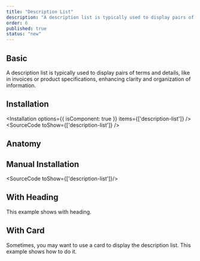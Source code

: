 ```yaml
---
title: "Description List"
description: "A description list is typically used to display pairs of terms and details, like in invoices or product specifications, enhancing clarity and organization of information."
order: 6
published: true
status: "new"
---
```


## Basic
A description list is typically used to display pairs of terms and details, like in invoices or product specifications, enhancing clarity and organization of information.
<How isCenter={false} toUse="surfaces/description-list/description-list-demo" />

## Installation
<Installation options={{ isComponent: true }} items={['description-list']} />
<SourceCode toShow={['description-list']} />

## Anatomy
<Anatomy show='description-list-anatomy'/>

## Manual Installation
<SourceCode toShow={['description-list']}/>

## With Heading
This example shows with heading.
<How isCenter={false} toUse="surfaces/description-list/description-list-heading-demo" />

## With Card
Sometimes, you may want to use a card to display the description list. This example shows how to do it.
<How isCenter={false} toUse="surfaces/description-list/description-list-card-demo" />
